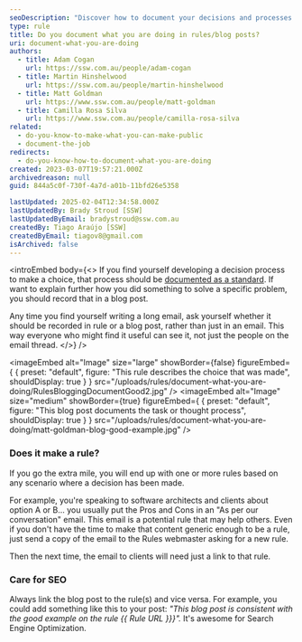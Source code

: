 ```yaml
---
seoDescription: "Discover how to document your decisions and processes effectively using rules or blog posts for better clarity and reusability."
type: rule
title: Do you document what you are doing in rules/blog posts?
uri: document-what-you-are-doing
authors:
  - title: Adam Cogan
    url: https://ssw.com.au/people/adam-cogan
  - title: Martin Hinshelwood
    url: https://ssw.com.au/people/martin-hinshelwood
  - title: Matt Goldman
    url: https://www.ssw.com.au/people/matt-goldman
  - title: Camilla Rosa Silva
    url: https://www.ssw.com.au/people/camilla-rosa-silva
related:
  - do-you-know-to-make-what-you-can-make-public
  - document-the-job
redirects:
  - do-you-know-how-to-document-what-you-are-doing
created: 2023-03-07T19:57:21.000Z
archivedreason: null
guid: 844a5c0f-730f-4a7d-a01b-11bfd26e5358

lastUpdated: 2025-02-04T12:34:58.000Z
lastUpdatedBy: Brady Stroud [SSW]
lastUpdatedByEmail: bradystroud@ssw.com.au
createdBy: Tiago Araújo [SSW]
createdByEmail: tiagov8@gmail.com
isArchived: false
---
```


<introEmbed
  body={<>
If you find yourself developing a decision process to make a choice, that process should be [documented as a standard](/document-the-job). If want to explain further how you did something to solve a specific problem, you should record that in a blog post.

Any time you find yourself writing a long email, ask yourself whether it should be recorded in rule or a blog post, rather than just in an email. This way everyone who might find it useful can see it, not just the people on the email thread.
  </>}
/>

<imageEmbed
  alt="Image"
  size="large"
  showBorder={false}
  figureEmbed={ {
    preset: "default",
    figure: "This rule describes the choice that was made",
    shouldDisplay: true
  } }
  src="/uploads/rules/document-what-you-are-doing/RulesBloggingDocumentGood2.jpg"
/>
<imageEmbed
  alt="Image"
  size="medium"
  showBorder={true}
  figureEmbed={ {
    preset: "default",
    figure: "This blog post documents the task or thought process",
    shouldDisplay: true
  } }
  src="/uploads/rules/document-what-you-are-doing/matt-goldman-blog-good-example.jpg"
/>

### Does it make a rule?

If you go the extra mile, you will end up with one or more rules based on any scenario where a decision has been made.

For example, you're speaking to software architects and clients about option A or B... you usually put the Pros and Cons in an "As per our conversation" email. This email is a potential rule that may help others. Even if you don't have the time to make that content generic enough to be a rule, just send a copy of the email to the Rules webmaster asking for a new rule.

Then the next time, the email to clients will need just a link to that rule.

### Care for SEO

Always link the blog post to the rule(s) and vice versa. For example, you could add something like this to your post: _"This blog post is consistent with the good example on the rule &#123;&#123; Rule URL &#125;&#125;}"._ It's awesome for Search Engine Optimization.
